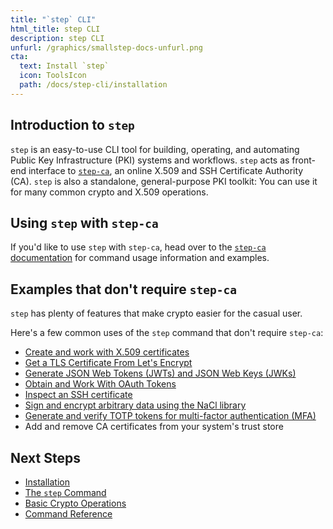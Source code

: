 ```yaml
---
title: "`step` CLI"
html_title: step CLI
description: step CLI
unfurl: /graphics/smallstep-docs-unfurl.png
cta:
  text: Install `step`
  icon: ToolsIcon
  path: /docs/step-cli/installation
---
```


## Introduction to `step`

`step` is an easy-to-use CLI tool for building, operating, and automating Public Key Infrastructure (PKI) systems and workflows. `step` acts as front-end interface to [`step-ca`](/docs/step-ca), an online X.509 and SSH Certificate Authority (CA). `step` is also a standalone, general-purpose PKI toolkit: You can use it for many common crypto and X.509 operations.

## Using `step` with `step-ca`

If you'd like to use `step` with `step-ca`, head over to the [`step-ca` documentation](/docs/step-ca) for command usage information and examples.

## Examples that don't require `step-ca`

`step` has plenty of features that make crypto easier for the casual user.

Here's a few common uses of the `step` command that don't require `step-ca`:

- [Create and work with X.509 certificates](/docs/step-cli/basic-crypto-operations#create-and-work-with-x509-certificates)
- [Get a TLS Certificate From Let's Encrypt](/docs/step-cli/basic-crypto-operations#get-a-tls-certificate-from-lets-encrypt)
- [Generate JSON Web Tokens (JWTs) and JSON Web Keys (JWKs)](/docs/step-cli/basic-crypto-operations#generate-json-web-tokens-jwts-and-json-web-keys-jwks)
- [Obtain and Work With OAuth Tokens](/docs/step-cli/basic-crypto-operations#obtain-and-work-with-oauth-tokens)
- [Inspect an SSH certificate](/docs/step-cli/basic-crypto-operations#work-with-ssh-certificates)
- [Sign and encrypt arbitrary data using the NaCl library](/docs/step-cli/basic-crypto-operations#sign-and-encrypt-arbitrary-data)
- [Generate and verify TOTP tokens for multi-factor authentication (MFA)](/docs/step-cli/basic-crypto-operations#generate-totp-tokens-for-multi-factor-authentication-mfa)
- Add and remove CA certificates from your system's trust store

## Next Steps

* [Installation](/docs/step-cli/installation)
* [The `step` Command](/docs/step-cli/the-step-command)
* [Basic Crypto Operations](/docs/step-cli/basic-crypto-operations)
* [Command Reference](/docs/step-cli/reference)
